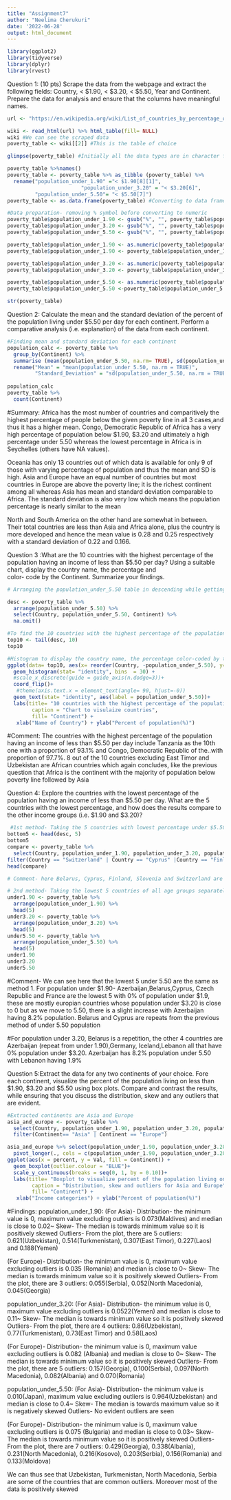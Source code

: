 ```yaml
---
title: "Assignment7"
author: "Neelima Cherukuri"
date: '2022-06-28'
output: html_document
---
```


```r
library(ggplot2)
library(tidyverse)
library(dplyr)
library(rvest)
```

Question 1: (10 pts) Scrape the data from the webpage and extract the following fields: Country, < $1.90,  < 
$3.20, < $5.50, Year and Continent. Prepare the data for analysis and ensure that the columns have 
meaningful names. 

```r
url <- "https://en.wikipedia.org/wiki/List_of_countries_by_percentage_of_population_living_in_poverty"

wiki <- read_html(url) %>% html_table(fill= NULL)
wiki #We can see the scraped data
poverty_table <- wiki[[2]] #This is the table of choice

glimpse(poverty_table) #Initially all the data types are in character format

poverty_table %>%names()
poverty_table <- poverty_table %>% as_tibble (poverty_table) %>%
  rename("population_under_1.90" ="< $1.90[8][1]",
                        "population_under_3.20" = "< $3.20[6]",
         "population_under_5.50"= "< $5.50[7]")
poverty_table <- as.data.frame(poverty_table) #Converting to data frame

#Data preparation- removing % symbol before converting to numeric
poverty_table$population_under_1.90 <- gsub("%", "", poverty_table$population_under_1.90)
poverty_table$population_under_3.20 <- gsub("%", "", poverty_table$population_under_3.20)  
poverty_table$population_under_5.50 <- gsub("%", "", poverty_table$population_under_5.50)

poverty_table$population_under_1.90 <- as.numeric(poverty_table$population_under_1.90) #conversion to numeric
poverty_table$population_under_1.90 <- poverty_table$population_under_1.90/100 #conversion to percentage

poverty_table$population_under_3.20 <- as.numeric(poverty_table$population_under_3.20) #conversion to numeric
poverty_table$population_under_3.20 <- poverty_table$population_under_3.20/100 #conversion to percentage

poverty_table$population_under_5.50 <- as.numeric(poverty_table$population_under_5.50) #conversion to numeric
poverty_table$population_under_5.50 <-poverty_table$population_under_5.50/100 #conversion to percentage

str(poverty_table)
```

Question 2:  Calculate the mean and the standard deviation of the percent of the population living under 
$5.50 per day for each continent. Perform a comparative analysis (i.e. explanation) of the data from 
each continent. 
```r
#Finding mean and standard deviation for each continent
population_calc <- poverty_table %>%
  group_by(Continent) %>%
  summarise (mean(population_under_5.50, na.rm= TRUE), sd(population_under_5.50, na.rm= TRUE)) %>%
  rename("Mean" = "mean(population_under_5.50, na.rm = TRUE)",
         "Standard_Deviation" = "sd(population_under_5.50, na.rm = TRUE)")
  
population_calc
poverty_table %>%
  count(Continent)


```

#Summary: 
Africa has the most number of countries and comparitively the highest percentage of people below the given poverty line in all 3 cases,and thus it has a higher mean. Congo, Democratic Republic of Africa has a very high percentage of population below $1.90, $3.20 and ultimately a high percentage under 5.50 whereas the lowest percentage in Africa is in Seychelles (others have NA values).

Oceania has only 13 countries out of which data is available for only 9 of those with varying percentage of population and thus the mean and SD is high. 
Asia and Europe have an equal number of countries but most countries in Europe are above the poverty line; it is the richest continent among all whereas Asia has mean and standard deviation comparable to Africa. The standard deviation is also very low which means the population percentage is nearly similar to the mean

North and South America on the other hand are somewhat in between. Their total countries are less than Asia and Africa alone, plus the country is more developed and hence the mean value is 0.28 and 0.25 respectively with a standard deviation of 0.22 and 0.166.

Question 3 :What are the 10 countries with the highest percentage of the population having an income 
of  less  than  $5.50  per  day?  Using  a  suitable  chart,  display  the  country  name,  the  percentage  and  
color- code by the Continent. Summarize your findings. 

```r
# Arranging the population_under_5.50 table in descending while getting rid of NA values

desc <- poverty_table %>%
  arrange(population_under_5.50) %>%
  select(Country, population_under_5.50, Continent) %>%
  na.omit()

#To find the 10 countries with the highest percentage of the population having an income of less than $5.50 per day
top10 <- tail(desc, 10) 
top10

#Histogram to display the country name, the percentage color-coded by the Continent
ggplot(data= top10, aes(x= reorder(Country, -population_under_5.50), y= population_under_5.50, fill= Continent))+
  geom_histogram(stat= "identity", bins  = 30) +
  #scale_x_discrete(guide = guide_axis(n.dodge=3))+
  coord_flip()+
   #theme(axis.text.x = element_text(angle= 90, hjust=-0))
  geom_text(stat= "identity", aes(label = population_under_5.50))+
  labs(title= "10 countries with the highest percentage of the population having an income of less than $5.50 per day",
        caption = "Chart to visulaize countries",
        fill= "Continent") +
   xlab("Name of Country") + ylab("Percent of population(%)")

```
#Comment:  The countries with the highest percentage of the population having an income of less than $5.50 per day include Tanzania as the 10th one with a proportion of 93.1% and Congo, Democratic Republic of the..with proportion of 97.7%. 8 out of the 10 countries excluding East Timor and Uzbekistan are African countries which again concludes, like the previous question that Africa is the continent with the majority of population below poverty line followed by Asia

Question 4:
Explore the countries with the lowest percentage of the population having an income of 
less than $5.50 per day. What are the 5 countries with the lowest percentage, and how does the 
results compare to the other income groups (i.e. $1.90 and $3.20)? 
```r
 #1st method- Taking the 5 countries with lowest percentage under $5.50 and comparing the same 5 countries in terms of other 2 income groups
bottom5 <- head(desc, 5)
bottom5
compare <- poverty_table %>%
  select(Country, population_under_1.90, population_under_3.20, population_under_5.50, Continent) %>%  
filter(Country == "Switzerland" | Country == "Cyprus" |Country == "Finland" | Country == "Slovenia" | Country == "Belarus[7]")
head(compare)

# Comment- here Belarus, Cyprus, Finland, Slovenia and Switzerland are the ones having lowest percent of population under $5.50. The percent ranges from Switzerland (0.0) to Belarus(0.002). These countries all belong to Europe and since they have almost 0% population under 5.50, the population percentage among other age groups is also 0% except for finland and Cyprus in under 1.9 and under 1.9 and 3.5 respectively

# 2nd method- Taking the lowest 5 countries of all age groups separately  
under1.90 <- poverty_table %>%
  arrange(population_under_1.90) %>%
  head(5)
under3.20 <- poverty_table %>%
  arrange(population_under_3.20) %>%
  head(5)
under5.50 <- poverty_table %>%
  arrange(population_under_5.50) %>%
  head(5)
under1.90
under3.20
under5.50

```
#Comment- We can see here that the lowest 5 under 5.50 are the same as method 1. For population under $1.90- Azerbaijan,Belarus,Cyprus, Czech Republic and France are the lowest 5 with 0% of population under $1.9, these are mostly europian countries whose population under $3.20 is close to 0 but as we move to 5.50, there is a slight increase with Azerbaijan having 8.2% population. Belarus and Cyprus are repeats from the previous method of under 5.50 population

#For population under 3.20, Belarus is a repetition, the other 4 countries are Azerbaijan (repeat from under 1.90),Germany, Iceland,Lebanon all that have 0% population under $3.20. Azerbaijan has 8.2% population under 5.50 with Lebanon having 1.9%


Question 5:Extract the data for any two continents of your choice. Fore each continent, visualize the 
percent of the population living on less than $1.90, $3.20 and $5.50 using box plots. Compare and 
contrast the results, while ensuring that you discuss the distribution, skew and any outliers that are 
evident. 
```r

#Extracted continents are Asia and Europe
asia_and_europe <- poverty_table %>%
  select(Country, population_under_1.90, population_under_3.20, population_under_5.50, Continent) %>%
  filter(Continent== "Asia" | Continent == "Europe")

asia_and_europe %>% select(population_under_1.90, population_under_3.20, population_under_5.50, Continent) %>%
  pivot_longer(., cols = c(population_under_1.90, population_under_3.20, population_under_5.50), names_to = "percent", values_to = "Val") %>% na.omit() %>%
ggplot(aes(x = percent, y = Val, fill = Continent)) +
  geom_boxplot(outlier.colour = "BLUE")+
  scale_y_continuous(breaks = seq(0, 1, by = 0.10))+
  labs(title= "Boxplot to visualize percent of the population living on less than $1.90, $3.20 and $5.50",
        caption = "Distribution, skew and outliers for Asia and Europe",
        fill= "Continent") +
   xlab("Income categories") + ylab("Percent of population(%)")

```
#Findings:
population_under_1.90: (For Asia)- 
Distribution- the minimum value is 0, maximum value excluding outliers is 0.073(Maldives) and median is close to 0.02~ Skew- The median is towards minimum value so it is positively skewed
Outliers- From the plot, there are 5 outliers: 0.621(Uzbekistan), 0.514(Turkmenistan), 0.307(East Timor), 0.227(Laos) and 0.188(Yemen)

(For Europe)- 
Distribution- the minimum value is 0, maximum value excluding outliers is 0.035 (Romania) and median is close to 0~
Skew- The median is towards minimum value so it is positively skewed
Outliers- From the plot, there are 3 outliers: 0.055(Serbia), 0.052(North Macedonia), 0.045(Georgia)

population_under_3.20: (For Asia)- 
Distribution- the minimum value is 0, maximum value excluding outliers is 0.0522(Yemen) and median is close to 0.11~ 
Skew- The median is towards minimum value so it is positively skewed
Outliers- From the plot, there are 4 outliers: 0.86(Uzbekistan), 0.77(Turkmenistan), 0.73(East Timor) and 0.58(Laos)

(For Europe)- 
Distribution- the minimum value is 0, maximum value excluding outliers is 0.082 (Albania) and median is close to 0~
Skew- The median is towards minimum value so it is positively skewed
Outliers- From the plot, there are 5 outliers: 0.157(Georgia), 0.100(Serbia), 0.097(North Macedonia), 0.082(Albania) and 0.070(Romania)

population_under_5.50: (For Asia)-
Distribution- the minimum value is 0.010(Japan), maximum value excluding outliers is 0.964(Uzbekistan) and median is close to 0.4~ 
Skew- The median is towards maximum value so it is negatively skewed
Outliers- No evident outliers are seen

(For Europe)- 
Distribution- the minimum value is 0, maximum value excluding outliers is 0.075 (Bulgaria) and median is close to 0.03~
Skew- The median is towards minimum value so it is positively skewed
Outliers- From the plot, there are 7 outliers: 0.429(Georgia), 0.338(Albania), 0.231(North Macedonia), 0.216(Kosovo), 0.203(Serbia), 0.156(Romania) and 0.133(Moldova)

We can thus see that Uzbekistan, Turkmenistan, North Macedonia, Serbia are some of the countries that are common outliers. Moreover most of the data is positively skewed 